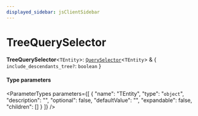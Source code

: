 ```yaml
---
displayed_sidebar: jsClientSidebar
---
```



# TreeQuerySelector

 **TreeQuerySelector**<`TEntity`\>: [`QuerySelector`](internal.internal-1.CommonTypes.QuerySelector.mdx)<`TEntity`\> & { `include_descendants_tree?`: `boolean`  }

#### Type parameters

<ParameterTypes parameters={[
  {
    "name": "TEntity",
    "type": "`object`",
    "description": "",
    "optional": false,
    "defaultValue": "",
    "expandable": false,
    "children": []
  }
]} />
